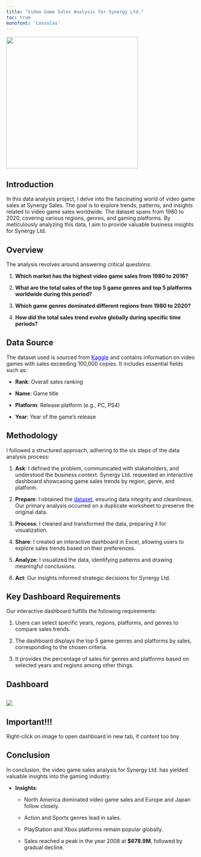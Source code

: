 ```yaml
---
title: "Video Game Sales Analysis for Synergy Ltd."
toc: true
monofont: 'Consolas'
---
```


![](SYNERGY PAGE.png){fig-align="left" width="350"}

## Introduction

In this data analysis project, I delve into the fascinating world of video game sales at Synergy Sales. The goal is to explore trends, patterns, and insights related to video game sales worldwide. The dataset spans from 1980 to 2020, covering various regions, genres, and gaming platforms. By meticulously analyzing this data, I aim to provide valuable business insights for Synergy Ltd.

## Overview

The analysis revolves around answering critical questions:

1.  **Which market has the highest video game sales from 1980 to 2016?**

2.  **What are the total sales of the top 5 game genres and top 5 platforms worldwide during this period?**

3.  **Which game genres dominated different regions from 1980 to 2020?**

4.  **How did the total sales trend evolve globally during specific time periods?**

## Data Source

The dataset used is sourced from [Kaggle](https://www.kaggle.com/datasets/gregorut/videogamesales){style="color:blue;"} and contains information on video games with sales exceeding 100,000 copies. It includes essential fields such as:

-   **Rank**: Overall sales ranking

-   **Name**: Game title

-   **Platform**: Release platform (e.g., PC, PS4)

-   **Year**: Year of the game’s release

## Methodology

I followed a structured approach, adhering to the six steps of the data analysis process:

1.  **Ask**: I defined the problem, communicated with stakeholders, and understood the business context. Synergy Ltd. requested an interactive dashboard showcasing game sales trends by region, genre, and platform.

2.  **Prepare**: I obtained the [dataset](https://www.kaggle.com/datasets/gregorut/videogamesales){style="color:blue;"}, ensuring data integrity and cleanliness. Our primary analysis occurred on a duplicate worksheet to preserve the original data.

3.  **Process**: I cleaned and transformed the data, preparing it for visualization.

4.  **Share**: I created an interactive dashboard in Excel, allowing users to explore sales trends based on their preferences.

5.  **Analyze**: I visualized the data, identifying patterns and drawing meaningful conclusions.

6.  **Act**: Our insights informed strategic decisions for Synergy Ltd.

## Key Dashboard Requirements

Our interactive dashboard fulfills the following requirements:

1.  Users can select specific years, regions, platforms, and genres to compare sales trends.

2.  The dashboard displays the top 5 game genres and platforms by sales, corresponding to the chosen criteria.

3.  It provides the percentage of sales for genres and platforms based on selected years and regions among other things.

## Dashboard

## ![](SYNERGY DASHBOARD.png)

::: {.callout-note appearance="simple"}
## Important!!!

Right-click on image to open dashboard in new tab, if content too tiny
:::

## Conclusion

In conclusion, the video game sales analysis for Synergy Ltd. has yielded valuable insights into the gaming industry:

-   **Insights**:

    -   North America dominated video game sales and Europe and Japan follow closely.

    -   Action and Sports genres lead in sales.

    -   PlayStation and Xbox platforms remain popular globally.

    -   Sales reached a peak in the year 2008 at **\$678.9M**, followed by gradual decline.
